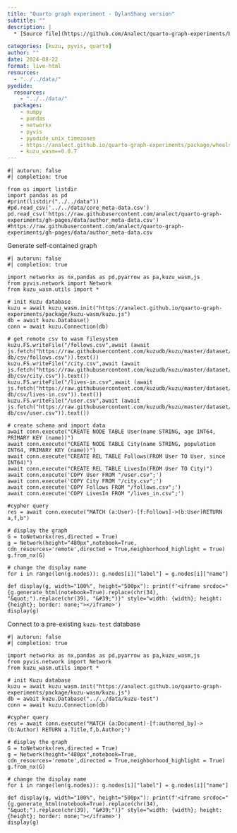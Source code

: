 ```yaml
---
title: "Quarto graph experiment - DylanShang version"
subtitle: ""
description: |
  * [Source file](https://github.com/Analect/quarto-graph-experiments/blob/main/docs/demo/kuzu-quarto-live.qmd)

categories: [kuzu, pyvis, quarto]
author: ""
date: 2024-08-22
format: live-html
resources:
  - "../../data/"
pyodide:
  resources:
    - "../../data/"
  packages:
    - numpy
    - pandas
    - networkx
    - pyvis
    - pyodide_unix_timezones
    - https://analect.github.io/quarto-graph-experiments/package/wheels/pyarrow-17.0.0-cp312-cp312-pyodide_2024_0_wasm32.whl
    - kuzu_wasm==0.0.7
---
```



<script src="/coi-serviceworker.min.js"></script>

```pyodide
#| autorun: false
#| completion: true

from os import listdir
import pandas as pd
#print(listdir("../../data"))
#pd.read_csv('../../data/core_meta-data.csv')
pd.read_csv('https://raw.githubusercontent.com/analect/quarto-graph-experiments/gh-pages/data/author_meta-data.csv')
#https://raw.githubusercontent.com/analect/quarto-graph-experiments/gh-pages/data/author_meta-data.csv
```

Generate self-contained graph

```pyodide
#| autorun: false
#| completion: true

import networkx as nx,pandas as pd,pyarrow as pa,kuzu_wasm,js
from pyvis.network import Network
from kuzu_wasm.utils import *

# init Kuzu database
kuzu = await kuzu_wasm.init("https://analect.github.io/quarto-graph-experiments/package/kuzu-wasm/kuzu.js")
db = await kuzu.Database()
conn = await kuzu.Connection(db)

# get remote csv to wasm filesystem
kuzu.FS.writeFile("/follows.csv",await (await js.fetch("https://raw.githubusercontent.com/kuzudb/kuzu/master/dataset/demo-db/csv/follows.csv")).text())
kuzu.FS.writeFile("/city.csv",await (await js.fetch("https://raw.githubusercontent.com/kuzudb/kuzu/master/dataset/demo-db/csv/city.csv")).text())
kuzu.FS.writeFile("/lives-in.csv",await (await js.fetch("https://raw.githubusercontent.com/kuzudb/kuzu/master/dataset/demo-db/csv/lives-in.csv")).text())
kuzu.FS.writeFile("/user.csv",await (await js.fetch("https://raw.githubusercontent.com/kuzudb/kuzu/master/dataset/demo-db/csv/user.csv")).text())

# create schema and import data
await conn.execute("CREATE NODE TABLE User(name STRING, age INT64, PRIMARY KEY (name))")
await conn.execute("CREATE NODE TABLE City(name STRING, population INT64, PRIMARY KEY (name))")
await conn.execute("CREATE REL TABLE Follows(FROM User TO User, since INT64)")
await conn.execute("CREATE REL TABLE LivesIn(FROM User TO City)")
await conn.execute('COPY User FROM "/user.csv";')
await conn.execute('COPY City FROM "/city.csv";')
await conn.execute('COPY Follows FROM "/follows.csv";')
await conn.execute('COPY LivesIn FROM "/lives_in.csv";')

#cypher query
res = await conn.execute("MATCH (a:User)-[f:Follows]->(b:User)RETURN a,f,b")

# display the graph
G = toNetworkx(res,directed = True)
g = Network(height="480px",notebook=True, cdn_resources='remote',directed = True,neighborhood_highlight = True)
g.from_nx(G)

# change the display name
for i in range(len(g.nodes)): g.nodes[i]["label"] = g.nodes[i]["name"]

def display(g, width="100%", height="500px"): print(f'<iframe srcdoc="{g.generate_html(notebook=True).replace(chr(34), "&quot;").replace(chr(39), "&#39;")}" style="width: {width}; height: {height}; border: none;"></iframe>')
display(g)
```

Connect to a pre-existing `kuzu-test` database

```pyodide
#| autorun: false
#| completion: true

import networkx as nx,pandas as pd,pyarrow as pa,kuzu_wasm,js
from pyvis.network import Network
from kuzu_wasm.utils import *

# init Kuzu database
kuzu = await kuzu_wasm.init("https://analect.github.io/quarto-graph-experiments/package/kuzu-wasm/kuzu.js")
db = await kuzu.Database("../../data/kuzu-test")
conn = await kuzu.Connection(db)

#cypher query
res = await conn.execute("MATCH (a:Document)-[f:authored_by]->(b:Author) RETURN a.Title,f,b.Author;")

# display the graph
G = toNetworkx(res,directed = True)
g = Network(height="480px",notebook=True, cdn_resources='remote',directed = True,neighborhood_highlight = True)
g.from_nx(G)

# change the display name
for i in range(len(g.nodes)): g.nodes[i]["label"] = g.nodes[i]["name"]

def display(g, width="100%", height="500px"): print(f'<iframe srcdoc="{g.generate_html(notebook=True).replace(chr(34), "&quot;").replace(chr(39), "&#39;")}" style="width: {width}; height: {height}; border: none;"></iframe>')
display(g)
```